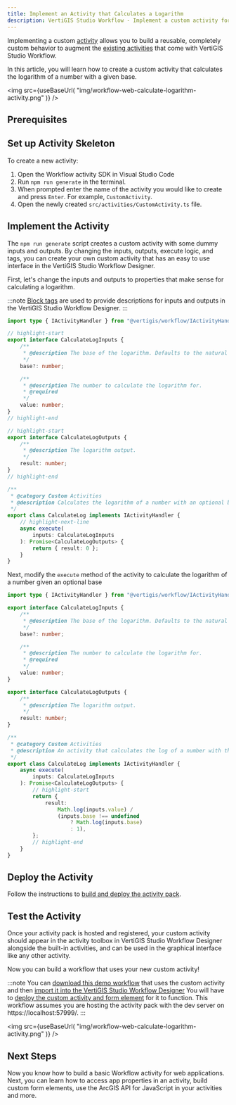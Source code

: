 ```yaml
---
title: Implement an Activity that Calculates a Logarithm
description: VertiGIS Studio Workflow - Implement a custom activity for web applications that calculates the logarithm of a number
---
```



Implementing a custom [activity](key-concepts.mdx#activities) allows you to build a reusable, completely custom behavior to augment the [existing activities](https://docs.vertigisstudio.com/workflow/latest/help/Default.htm#wf5/help/activity-reference.htm%3FTocPath%3DActivities%7CActivity%2520Reference%7C_____0) that come with VertiGIS Studio Workflow.

In this article, you will learn how to create a custom activity that calculates the logarithm of a number with a given base.

<img
    src={useBaseUrl(
        "img/workflow-web-calculate-logarithm-activity.png"
    )}
/>

## Prerequisites

<WebPrereqs />

## Set up Activity Skeleton

To create a new activity:

1. Open the Workflow activity SDK in Visual Studio Code
1. Run `npm run generate` in the terminal.
1. When prompted enter the name of the activity you would like to create and press `Enter`. For example, `CustomActivity`.
1. Open the newly created `src/activities/CustomActivity.ts` file.

## Implement the Activity

The `npm run generate` script creates a custom activity with some dummy inputs and outputs. By changing the inputs, outputs, execute logic, and tags, you can create your own custom activity that has an easy to use interface in the VertiGIS Studio Workflow Designer.

First, let's change the inputs and outputs to properties that make sense for calculating a logarithm.

:::note
[Block tags](sdk-web-activity-block-tags.mdx) are used to provide descriptions for inputs and outputs in the VertiGIS Studio Workflow Designer.
:::

```ts title="src/activities/CustomActivity.ts"
import type { IActivityHandler } from "@vertigis/workflow/IActivityHandler";

// highlight-start
export interface CalculateLogInputs {
    /**
     * @description The base of the logarithm. Defaults to the natural log.
     */
    base?: number;

    /**
     * @description The number to calculate the logarithm for.
     * @required
     */
    value: number;
}
// highlight-end

// highlight-start
export interface CalculateLogOutputs {
    /**
     * @description The logarithm output.
     */
    result: number;
}
// highlight-end

/**
 * @category Custom Activities
 * @description Calculates the logarithm of a number with an optional base.
 */
export class CalculateLog implements IActivityHandler {
    // highlight-next-line
    async execute(
        inputs: CalculateLogInputs
    ): Promise<CalculateLogOutputs> {
        return { result: 0 };
    }
}
```

Next, modify the `execute` method of the activity to calculate the logarithm of a number given an optional base

```ts title="src/activities/CustomActivity.cs"
import type { IActivityHandler } from "@vertigis/workflow/IActivityHandler";

export interface CalculateLogInputs {
    /**
     * @description The base of the logarithm. Defaults to the natural log.
     */
    base?: number;

    /**
     * @description The number to calculate the logarithm for.
     * @required
     */
    value: number;
}

export interface CalculateLogOutputs {
    /**
     * @description The logarithm output.
     */
    result: number;
}

/**
 * @category Custom Activities
 * @description An activity that calculates the log of a number with the given base.
 */
export class CalculateLog implements IActivityHandler {
    async execute(
        inputs: CalculateLogInputs
    ): Promise<CalculateLogOutputs> {
        // highlight-start
        return {
            result:
                Math.log(inputs.value) /
                (inputs.base !== undefined
                    ? Math.log(inputs.base)
                    : 1),
        };
        // highlight-end
    }
}
```

## Deploy the Activity

Follow the instructions to [build and deploy the activity pack](sdk-web-overview.mdx#deployment).

## Test the Activity

Once your activity pack is hosted and registered, your custom activity should appear in the activity toolbox in VertiGIS Studio Workflow Designer alongside the built-in activities, and can be used in the graphical interface like any other activity.

Now you can build a workflow that uses your new custom activity!

:::note
You can [download this demo workflow](/workflows/web-calculate-logarithm-activity.json) that uses the custom activity and then [import it into the VertiGIS Studio Workflow Designer](https://docs.vertigisstudio.com/workflow/latest/help/Default.htm#wf5/help/import-export-workflows.htm)
You will have to [deploy the custom activity and form element](sdk-web-overview#host-the-activity-pack) for it to function. This workflow assumes you are hosting the activity pack with the dev server on https://localhost:57999/.
:::

<img
    src={useBaseUrl(
        "img/workflow-web-calculate-logarithm-activity.png"
    )}
/>

## Next Steps

Now you know how to build a basic Workflow activity for web applications. Next, you can learn how to access app properties in an activity, build custom form elements, use the ArcGIS API for JavaScript in your activities and more.

<UseCaseContainer>
    <UseCaseCard
        title="Implement a Custom Form Element"
        description="Implement a custom form element for applications like VertiGIS Studio Web"
        link={useBaseUrl(
            "docs/workflow/tutorial-web-implement-star-rating-form-element"
        )}
    />
    <UseCaseCard
        title="Add a Layer to the Map with a Custom Activity"
        description="Access application properties like the map in custom activities for Web Applications"
        link={useBaseUrl(
            "docs/workflow/tutorial-web-add-layer-to-map"
        )}
    />
    <UseCaseCard
        title="Use the ArcGIS API for JavaScript in an activity."
        description="Use the ArcGIS API for JavaScript in an activity or form element"
        link={useBaseUrl(
            "docs/workflow/sdk-web-integrating-the-arcgis-api"
        )}
    />
    <UseCaseCard
        title="Reference other Third Party Libraries"
        description="Reference other third party libraries in your activities and form elements"
        link={useBaseUrl(
            "docs/workflow/sdk-web-reference-third-party-library"
        )}
    />
</UseCaseContainer>

